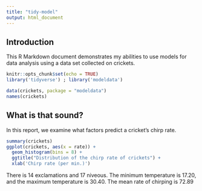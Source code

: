 ```yaml
---
title: "tidy-model"
output: html_document
---
```

## Introduction

This R Markdown document demonstrates my abilities to use models for data analysis using a data set collected on crickets.
```r
knitr::opts_chunk$set(echo = TRUE)
library('tidyverse') ; library('modeldata')
``` 

```r
data(crickets, package = "modeldata")
names(crickets)
```

## What is that sound?
In this report, we examine what factors predict a cricket's chirp rate.

```r
summary(crickets)
ggplot(crickets, aes(x = rate)) +
  geom_histogram(bins = 8) + 
  ggtitle("Distribution of the chirp rate of crickets") +
  xlab('Chirp rate (per min.)')
```

There is 14 exclamations and 17 niveous. The minimum temperature is 17.20, and the maximum temperature is 30.40. The mean rate of chirping is 72.89 


